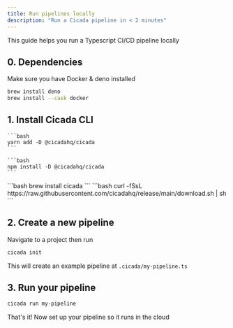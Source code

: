 ```yaml
---
title: Run pipelines locally
description: "Run a Cicada pipeline in < 2 minutes"
---
```


This guide helps you run a Typescript CI/CD pipeline locally

## 0. Dependencies
Make sure you have Docker & deno installed
```bash
brew install deno
brew install --cask docker
```

## 1. Install Cicada CLI


<Tabs>
  <Tab title="yarn">
    
    ```bash
    yarn add -D @cicadahq/cicada
    ```

  </Tab>
  <Tab title="npm">
    
    ```bash
    npm install -D @cicadahq/cicada 
    ```

  </Tab>
  <Tab title="brew">
    ```bash
    brew install cicada
    ```
  </Tab>
  <Tab title="curl">
    ```bash
    curl -fSsL https://raw.githubusercontent.com/cicadahq/release/main/download.sh | sh
    ```

  </Tab>
</Tabs>



## 2. Create a new pipeline
Navigate to a project then run 
```bash
cicada init
```
This will create an example pipeline at `.cicada/my-pipeline.ts`


## 3. Run your pipeline
```bash
cicada run my-pipeline
```

That's it! Now set up your pipeline so it runs in the cloud

<Card title="Run my pipeline in the cloud" icon="link" href="/cloud-pipelines">
  
</Card>

